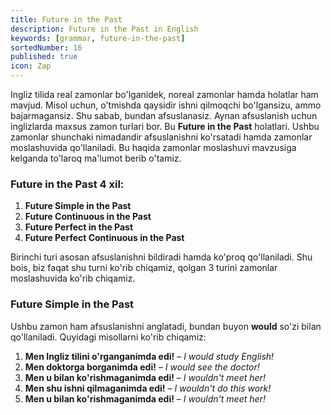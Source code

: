 ```yaml
---
title: Future in the Past
description: Future in the Past in English
keywords: [grammar, future-in-the-past]
sortedNumber: 16
published: true
icon: Zap
---
```


Ingliz tilida real zamonlar bo'lganidek, noreal zamonlar hamda holatlar ham mavjud. Misol uchun, o'tmishda qaysidir ishni qilmoqchi bo'lgansizu, ammo bajarmagansiz. Shu sabab, bundan afsuslanasiz. Aynan afsuslanish uchun inglizlarda maxsus zamon turlari bor. Bu **Future in the Past** holatlari. Ushbu zamonlar shunchaki nimadandir afsuslanishni ko'rsatadi hamda zamonlar moslashuvida qo'llaniladi. Bu haqida zamonlar moslashuvi mavzusiga kelganda to'laroq ma'lumot berib o'tamiz.

### Future in the Past 4 xil:

1. **Future Simple in the Past**
2. **Future Continuous in the Past**
3. **Future Perfect in the Past**
4. **Future Perfect Continuous in the Past**

Birinchi turi asosan afsuslanishni bildiradi hamda ko'proq qo'llaniladi. Shu bois, biz faqat shu turni ko'rib chiqamiz, qolgan 3 turini zamonlar moslashuvida ko'rib chiqamiz.

### Future Simple in the Past

Ushbu zamon ham afsuslanishni anglatadi, bundan buyon **would** so'zi bilan qo'llaniladi. Quyidagi misollarni ko'rib chiqamiz:

1. **Men Ingliz tilini o'rganganimda edi!** – _I would study English!_
2. **Men doktorga borganimda edi!** – _I would see the doctor!_
3. **Men u bilan ko'rishmaganimda edi!** – _I wouldn't meet her!_
4. **Men shu ishni qilmaganimda edi!** – _I wouldn't do this work!_
5. **Men u bilan ko'rishmaganimda edi!** – _I wouldn't meet her!_
